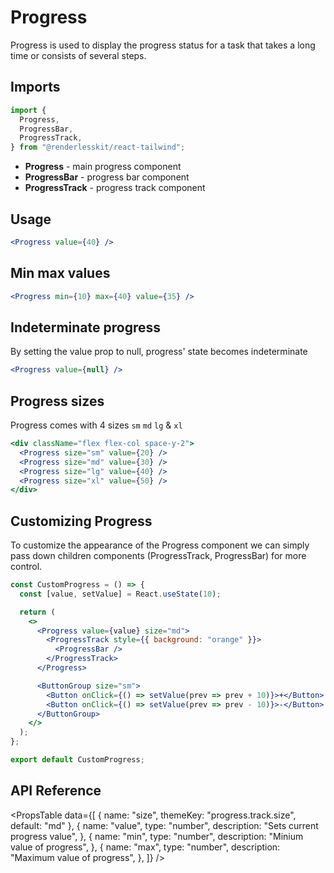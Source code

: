 
# Progress

Progress is used to display the progress status for a task that takes a long
time or consists of several steps.

<ComponentLinks github="progress" theme="progress" story="feedback-progress" />

## Imports

```js
import {
  Progress,
  ProgressBar,
  ProgressTrack,
} from "@renderlesskit/react-tailwind";
```

- **Progress** - main progress component
- **ProgressBar** - progress bar component
- **ProgressTrack** - progress track component

## Usage

```jsx live
<Progress value={40} />
```

## Min max values

```jsx live
<Progress min={10} max={40} value={35} />
```

## Indeterminate progress

By setting the value prop to null, progress' state becomes indeterminate

```jsx live
<Progress value={null} />
```

## Progress sizes

Progress comes with 4 sizes `sm` `md` `lg` & `xl`

```jsx live
<div className="flex flex-col space-y-2">
  <Progress size="sm" value={20} />
  <Progress size="md" value={30} />
  <Progress size="lg" value={40} />
  <Progress size="xl" value={50} />
</div>
```

## Customizing Progress

To customize the appearance of the Progress component we can simply pass down
children components (ProgressTrack, ProgressBar) for more control.

```jsx live noInline
const CustomProgress = () => {
  const [value, setValue] = React.useState(10);

  return (
    <>
      <Progress value={value} size="md">
        <ProgressTrack style={{ background: "orange" }}>
          <ProgressBar />
        </ProgressTrack>
      </Progress>

      <ButtonGroup size="sm">
        <Button onClick={() => setValue(prev => prev + 10)}>+</Button>
        <Button onClick={() => setValue(prev => prev - 10)}>-</Button>
      </ButtonGroup>
    </>
  );
};

export default CustomProgress;
```

## API Reference

<PropsTable
  data={[
    { name: "size", themeKey: "progress.track.size", default: "md" },
    {
      name: "value",
      type: "number",
      description: "Sets current progress value",
    },
    {
      name: "min",
      type: "number",
      description: "Minium value of progress",
    },
    {
      name: "max",
      type: "number",
      description: "Maximum value of progress",
    },
  ]}
/>
